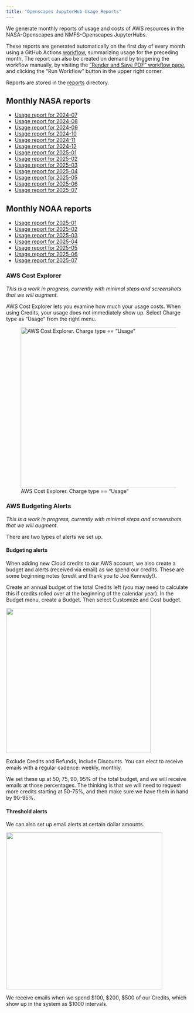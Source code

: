 ```yaml
---
title: "Openscapes JupyterHub Usage Reports"
---
```


We generate monthly reports of usage and costs of AWS resources in the 
NASA-Openscapes and NMFS-Openscapes JupyterHubs.

These reports are generated automatically on the first day of every month using a 
GitHub Actions [workflow](https://github.com/Openscapes/openscapes.cloud/blob/main/.github/workflows/create-usage-report.yml), summarizing 
usage for the preceding month. The report can also be created on demand by 
triggering the workflow manually, by visiting the 
["Render and Save PDF" workflow page](https://github.com/openscapes/openscapes.cloud/actions/workflows/create-usage-report.yml), 
and clicking the "Run Workflow" button in the upper right corner.

Reports are stored in the [reports](_hub-usage-reporting/reports/) directory.

## Monthly NASA reports

- [Usage report for 2024-07](_hub-usage-reporting/reports/aws-usage-report_2024-07.pdf)
- [Usage report for 2024-08](_hub-usage-reporting/reports/aws-usage-report_2024-08.pdf)
- [Usage report for 2024-09](_hub-usage-reporting/reports/aws-usage-report_2024-09.pdf)
- [Usage report for 2024-10](_hub-usage-reporting/reports/aws-usage-report_2024-10.pdf)
- [Usage report for 2024-11](_hub-usage-reporting/reports/aws-usage-report_2024-11.pdf)
- [Usage report for 2024-12](_hub-usage-reporting/reports/aws-usage-report_2024-12.pdf)
- [Usage report for 2025-01](_hub-usage-reporting/reports/aws-usage-report-nasa_2025-01.pdf)
- [Usage report for 2025-02](_hub-usage-reporting/reports/aws-usage-report-nasa_2025-02.pdf)
- [Usage report for 2025-03](_hub-usage-reporting/reports/aws-usage-report-nasa_2025-03.pdf)
- [Usage report for 2025-04](_hub-usage-reporting/reports/aws-usage-report-nasa_2025-04.pdf)
- [Usage report for 2025-05](_hub-usage-reporting/reports/aws-usage-report-nasa_2025-05.pdf)
- [Usage report for 2025-06](_hub-usage-reporting/reports/aws-usage-report-nasa_2025-06.pdf)
- [Usage report for 2025-07](_hub-usage-reporting/reports/aws-usage-report-nasa_2025-07.pdf)
<!-- last-nasa-report -->

## Monthly NOAA reports

- [Usage report for 2025-01](_hub-usage-reporting/reports/aws-usage-report-noaa_2025-01.pdf)
- [Usage report for 2025-02](_hub-usage-reporting/reports/aws-usage-report-noaa_2025-02.pdf)
- [Usage report for 2025-03](_hub-usage-reporting/reports/aws-usage-report-noaa_2025-03.pdf)
- [Usage report for 2025-04](_hub-usage-reporting/reports/aws-usage-report-noaa_2025-04.pdf)
- [Usage report for 2025-05](_hub-usage-reporting/reports/aws-usage-report-noaa_2025-05.pdf)
- [Usage report for 2025-06](_hub-usage-reporting/reports/aws-usage-report-noaa_2025-06.pdf)
- [Usage report for 2025-07](_hub-usage-reporting/reports/aws-usage-report-noaa_2025-07.pdf)
<!-- last-noaa-report -->

### AWS Cost Explorer

*This is a work in progress, currently with minimal steps and screenshots that we will augment.*

AWS Cost Explorer lets you examine how much your usage costs. When using Credits, your usage does not immediately show up. Select Charge type as "Usage" from the right menu.

![AWS Cost Explorer. Charge type == "Usage"](images/cost-explorer-usage.png){fig-align="center" width="437"}

### AWS Budgeting Alerts

*This is a work in progress, currently with minimal steps and screenshots that we will augment.*

There are two types of alerts we set up.

#### Budgeting alerts

When adding new Cloud credits to our AWS account, we also create a budget and alerts (received via email) as we spend our credits. These are some beginning notes (credit and thank you to Joe Kennedy!).

Create an annual budget of the total Credits left (you may need to calculate this if credits rolled over at the beginning of the calendar year). In the Budget menu, create a Budget. Then select Customize and Cost budget.

![](images/choose-budget-type.png){fig-align="center" width="394"}

Exclude Credits and Refunds, include Discounts. You can elect to receive emails with a regular cadence: weekly, monthly.

We set these up at 50, 75, 90, 95% of the total budget, and we will receive emails at those percentages. The thinking is that we will need to request more credits starting at 50-75%, and then make sure we have them in hand by 90-95%.

#### Threshold alerts

We can also set up email alerts at certain dollar amounts.

![](images/budget-threshold-alerts.png){fig-align="center" width="426"}

We receive emails when we spend \$100, \$200, \$500 of our Credits, which show up in the system as \$1000 intervals.
